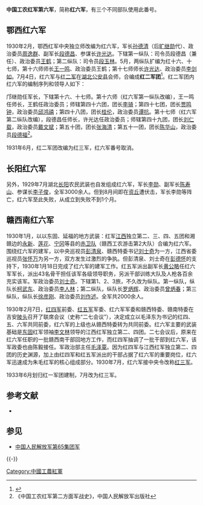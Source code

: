 {{准确}}
'''中国工农红军第六军'''，简称'''红六军'''，有三个不同部队使用此番号{{查证请求}}。

== 鄂西红六军  ==
1930年2月，鄂西红军中央独立师改编为红六军，军长[[孙德清|孙德清]]（后[[旷继勋|旷继勋]]代）、政治委员[[周逸群|周逸群]]、副军长[[段德昌|段德昌]]、参谋长[[许光达|许光达]]。下辖第一纵队：司令员段德昌（兼任）、政治委员[[王鹤|王鹤]]；第二纵队：司令员[[段玉林|段玉林]]。5月，两纵队扩编为红十六、十七师，第十六师师长[[王一鸣_(1904年)|王一鸣]]、政治委员王鹤；第十七师师长[[许光达|许光达]]、政治委员[[李剑如|李剑如]]。7月4日，红六军与[[红二军|红二军]]在[[湖北|湖北]][[公安县|公安县]]会师，合编成'''红二军团'''<ref>{{cite book|title=军事大辞典|url=http://books.google.com/books?id=P21MAQAAIAAJ|year=1992|publisher=上海辞书出版社|page=1133}}</ref>。红二军团内红六军的编制序列和领导人如下：

邝继勋任军长，下辖第十六、十七师。第十六师（红六军第一纵队改编），王一鸣任师长，王鹤任政治委员；师辖第四十六团，团长[[李骑|李骑]]；第四十七团，团长[[贾鸣钟|贾鸣钟]]，政治委员[[邱鸿禧|邱鸿禧]]；第四十八团，团长[[桂伦|桂伦]]，政治委员[[谭抗|谭抗]]。第十七师（红六军第二纵队改编），段德昌任师长，许光达任政治委员；师辖第四十九团，团长[[刘仁载|刘仁载]]，政治委员[[戴文斌|戴文斌]]；第五十团，团长[[张海清|张海清]]；第五十一团，团长[[陈华山|陈华山]]，政治委员[[段德福|段德福]]<ref name="r1">《中国工农红军第二方面军战史》，中国人民解放军出版社</ref>。

1931年6月，红二军团改编为红三军，红六军番号取消。
==长阳红六军 ==
另外，1929年7月湖北[[长阳|长阳]]农民武装也自发组成红六军，军长[[李勋|李勋]]、副军长[[陈寿山|陈寿山]]、参谋长[[李子俊|李子俊]]，全军3000余人。但到8月间即在[[资丘|资丘]]遭伏击，军长李勋等阵亡，红六军至此失败，从成立到失败不到1个月。
==赣西南红六军==
1930年1月，以以东固、延福的地方武装：红军[[江西|江西]]独立第二、三、四、五团和湘赣边的[[永新|永新]]、[[莲花县|莲花]]、[[宁冈|宁冈]]等县的[[赤卫队|赤卫队]]（赣西工农游击第2大队）合编为红六军。围绕红六军的建军，以中央巡视员[[彭清泉|彭清泉]]、赣西特委书记[[刘士奇|刘士奇]]为一方，江西省委巡视员[[张怀万|张怀万]]为另一方，双方发生过激烈的争执。但彭清泉、刘士奇在[[彭德怀|彭德怀]]的支持下，1930年1月18日完成了红六军的建军工作。红五军派出副军长[[黄公略|黄公略]]任红六军军长，派出43名骨干担任该军各级领导职务，另派干部训练大队及人枪各百余充实该军。军政治委员[[刘士奇|刘士奇]]。下辖第1、2、3旅，不久改为纵队。第一纵队，纵队长[[柯武东|柯武东]]、政治委员[[李人林|李人林]]；第二纵队，纵队长[[罗炳辉|罗炳辉]]、政治委员[[曾炳春|曾炳春]]；第三纵队，纵队长[[徐彦刚|徐彦刚]]、政治委员[[刘作述|刘作述]]。全军共2000余人。

1930年2月7日，[[红四军|红四军]]前委、[[红五军|红五军]]军委、红六军军委和赣西特委、赣南特委在吉安[[陂头|陂头]]召开了联席会议（史称“二七会议”），决定成立以毛泽东为书记的红四、五、六军共同前委，红六军的上级也从赣西特委转为共同前委。红六军主要的武装基础是[[东固镇|东固]]红军领袖[[李文林|李文林]]领导的江西红军独立第二、四团。二七会议后，原来在红六军任职的一批赣西南干部回地方工作，而红四军抽调了一批干部到红六军，该军政委也由陈毅接任。军政治部主任[[毛泽覃|毛泽覃]]。因为红四军与江西红军独立第二、四团的历史渊源，加上由红四军和红五军派出的干部占据了红六军的重要岗位，红六军迅速成为朱毛红军的核心组成部分。1930年7月，红六军接中央令改称[[红三军|红三军]]。

1933年6月划归红一军团建制，7月改为红三军。

== 参考文献 ==
{{Reflist}}
* {{cite web |author=人民网 |title=解密我军历史上五支红六军：番号重复使用 |url=https://mil.huanqiu.com/article/9CaKrnJP32j |accessdate=2021-05-12 |publisher=环球网 |archive-date=2021-05-14 |archive-url=https://web.archive.org/web/20210514013755/https://mil.huanqiu.com/article/9CaKrnJP32j |dead-url=no }}

== 参见 ==
{{Portal box|中华民国|中国共产党|军事}}
* [[中国人民解放军第65集团军|中国人民解放军第65集团军]]

{{-}}
{{中國工農紅軍}}

[[Category:中國工農紅軍|Category:中國工農紅軍]]